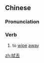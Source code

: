 ==Chinese==
{{zh-forms}}

===Pronunciation===
{{zh-pron
|m=shìqù
|c=sik1 heoi3
|cat=v
}}

===Verb===
{{zh-verb}}

# to [[wipe]] [[away]]
#: {{zh-x|拭去 眼淚|to '''wipe away''' tears}}

[[zh:拭去]]